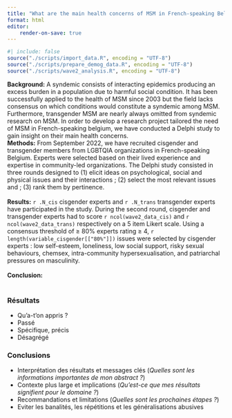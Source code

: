 ```yaml
---
title: "What are the main health concerns of MSM in French-speaking Belgium ? Results from a syndemic-informed Delphi study with peer volunteers from LGBTQIA organizations"
format: html
editor:
    render-on-save: true
---
```


```r
#| include: false
source("./scripts/import_data.R", encoding = "UTF-8")
source("./scripts/prepare_demog_data.R", encoding = "UTF-8")
source("./scripts/wave2_analysis.R", encoding = "UTF-8")
```

**Background:**  A syndemic consists of interacting epidemics producing an excess burden in a population due to harmful social condition. It has been successfully applied to the health of MSM since 2003 but the field lacks consensus on which conditions would constitute a syndemic among MSM. Furthermore, transgender MSM are nearly always omitted from syndemic research on MSM. In order to develop a research project tailored the need of MSM in French-speaking belgium, we have conducted a Delphi study to gain insight on their main health concerns.
\
**Methods:** From September 2022, we have recruited cisgender and transgender members from LGBTQIA organizations in French-speaking Belgium. Experts were selected based on their lived experience and expertise in community-led organizations. The Delphi study consisted in three rounds designed to (1) elicit ideas on psychological, social and physical issues and their interactions ; (2) select the most relevant issues and ; (3) rank them by pertinence.  
\
**Results:** `r .N_cis` cisgender experts and `r .N_trans` transgender experts have participated in the study. During the second round, cisgender and transgender experts had to score `r ncol(wave2_data_cis)` and `r ncol(wave2_data_trans)` respectively on a 5 item Likert scale. Using a consensus threshold of ≥ 80% experts rating ≥ 4, `r length(variable_cisgender[["80%"]])` issues were selected by cisgender experts : low self-esteem, loneliness, low social support, risky sexual behaviours, chemsex, intra-community hypersexualisation, and patriarchal pressures on masculinity.     
\
**Conclusion:**  
\ 


### Résultats
- Qu'a-t'on appris ?
- Passé
- Spécifique, précis
- Désagrégé 

### Conclusions
- Interprétation des résultats et messages clés (*Quelles sont les informations importantes de mon abstract ?*)
- Contexte plus large et implications (*Qu'est-ce que mes résultats signifient pour le domaine ?*)
- Recommandations et limitations (*Quelles sont les prochaines étapes ?*)
- Eviter les banalités, les répétitions et les généralisations abusives